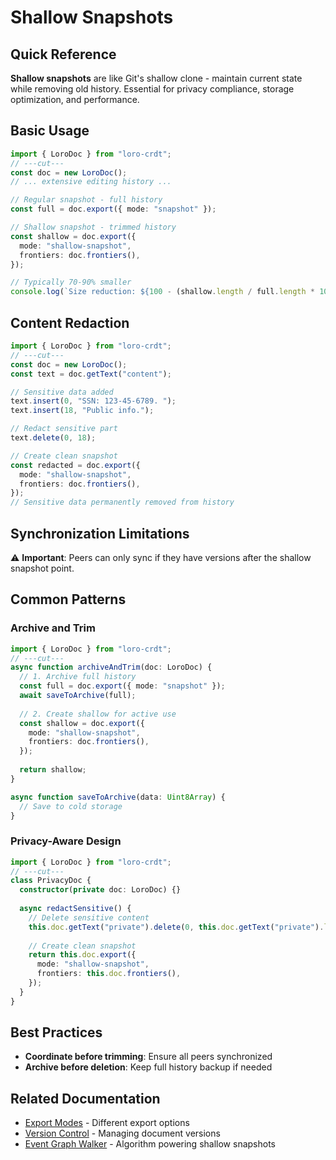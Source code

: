 # Shallow Snapshots

## Quick Reference

**Shallow snapshots** are like Git's shallow clone - maintain current state while removing old history. Essential for privacy compliance, storage optimization, and performance.


## Basic Usage

```ts twoslash
import { LoroDoc } from "loro-crdt";
// ---cut---
const doc = new LoroDoc();
// ... extensive editing history ...

// Regular snapshot - full history
const full = doc.export({ mode: "snapshot" });

// Shallow snapshot - trimmed history
const shallow = doc.export({
  mode: "shallow-snapshot",
  frontiers: doc.frontiers(),
});

// Typically 70-90% smaller
console.log(`Size reduction: ${100 - (shallow.length / full.length * 100)}%`);
```

## Content Redaction

```ts twoslash
import { LoroDoc } from "loro-crdt";
// ---cut---
const doc = new LoroDoc();
const text = doc.getText("content");

// Sensitive data added
text.insert(0, "SSN: 123-45-6789. ");
text.insert(18, "Public info.");

// Redact sensitive part
text.delete(0, 18);

// Create clean snapshot
const redacted = doc.export({
  mode: "shallow-snapshot",
  frontiers: doc.frontiers(),
});
// Sensitive data permanently removed from history
```

## Synchronization Limitations

⚠️ **Important**: Peers can only sync if they have versions after the shallow snapshot point.


## Common Patterns

### Archive and Trim
```ts twoslash
import { LoroDoc } from "loro-crdt";
// ---cut---
async function archiveAndTrim(doc: LoroDoc) {
  // 1. Archive full history
  const full = doc.export({ mode: "snapshot" });
  await saveToArchive(full);
  
  // 2. Create shallow for active use
  const shallow = doc.export({
    mode: "shallow-snapshot",
    frontiers: doc.frontiers(),
  });
  
  return shallow;
}

async function saveToArchive(data: Uint8Array) {
  // Save to cold storage
}
```

### Privacy-Aware Design
```ts twoslash
import { LoroDoc } from "loro-crdt";
// ---cut---
class PrivacyDoc {
  constructor(private doc: LoroDoc) {}
  
  async redactSensitive() {
    // Delete sensitive content
    this.doc.getText("private").delete(0, this.doc.getText("private").length);
    
    // Create clean snapshot
    return this.doc.export({
      mode: "shallow-snapshot",
      frontiers: this.doc.frontiers(),
    });
  }
}
```

## Best Practices

- **Coordinate before trimming**: Ensure all peers synchronized
- **Archive before deletion**: Keep full history backup if needed

## Related Documentation

- [Export Modes](../user-guide/export-import) - Different export options
- [Version Control](../user-guide/version-control) - Managing document versions
- [Event Graph Walker](./event_graph_walker) - Algorithm powering shallow snapshots
